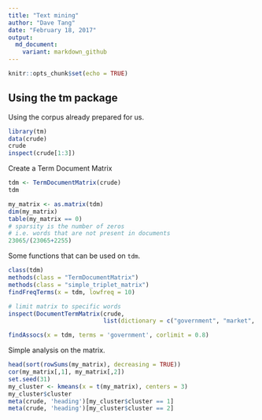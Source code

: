 ```yaml
---
title: "Text mining"
author: "Dave Tang"
date: "February 18, 2017"
output: 
  md_document:
    variant: markdown_github
---
```


```r
knitr::opts_chunk$set(echo = TRUE)
```

## Using the tm package

Using the corpus already prepared for us.

```r
library(tm)
data(crude)
crude
inspect(crude[1:3])
```

Create a Term Document Matrix

```r
tdm <- TermDocumentMatrix(crude)
tdm

my_matrix <- as.matrix(tdm)
dim(my_matrix)
table(my_matrix == 0)
# sparsity is the number of zeros
# i.e. words that are not present in documents
23065/(23065+2255)
```

Some functions that can be used on `tdm`.

```r
class(tdm)
methods(class = "TermDocumentMatrix")
methods(class = "simple_triplet_matrix")
findFreqTerms(x = tdm, lowfreq = 10)

# limit matrix to specific words
inspect(DocumentTermMatrix(crude,
                           list(dictionary = c("government", "market", "official"))))

findAssocs(x = tdm, terms = 'government', corlimit = 0.8)
```

Simple analysis on the matrix.

```r
head(sort(rowSums(my_matrix), decreasing = TRUE))
cor(my_matrix[,1], my_matrix[,2])
set.seed(31)
my_cluster <- kmeans(x = t(my_matrix), centers = 3)
my_cluster$cluster
meta(crude, 'heading')[my_cluster$cluster == 1]
meta(crude, 'heading')[my_cluster$cluster == 2]
```

